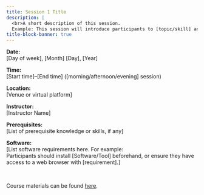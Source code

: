 ```yaml
---
title: Session 1 Title
description: |
  <br>A short description of this session.  
  Example: This session will introduce participants to [topic/skill] and provide hands-on practice with [tools/approaches].  
title-block-banner: true
---
```


:::{.topdef}

**Date:** \
[Day of week], [Month] [Day], [Year]

**Time:** \
[Start time]–[End time] ([morning/afternoon/evening] session)

**Location:** \
[Venue or virtual platform]

**Instructor:** \
[Instructor Name]

**Prerequisites:** \
[List of prerequisite knowledge or skills, if any]

**Software:** \
[List software requirements here. For example:  
Participants should install [Software/Tool] beforehand, or ensure they have access to a web browser with [requirement].]

:::

<br>

Course materials can be found [here](https://example.com/session1-materials).
